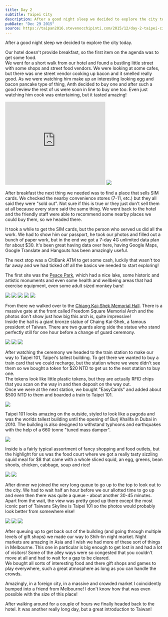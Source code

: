 ```yaml
---
title: Day 2
subtitle: Taipei City
description: After a good night sleep we decided to explore the city today.   Our hotel doesn't provide breakfast, so the first item on the agenda was t...
pubDate: "Dec 29 2015"
source: https://taipan2016.stevenocchipinti.com/2015/12/day-2-taipei-city.html
---
```



After a good night sleep we decided to explore the city today.

Our hotel doesn't provide breakfast, so the first item on the agenda was to get some food.  
We went for a short walk from our hotel and found a bustling little street with some shops and street food vendors. We were looking at some cafes, but there was one street vendor cooking up bacon and it smelled really good. As we were watching him make up an interesting looking egg and bacon pancake type of thing, Anth decided to buy one and after such a good review the rest of us were soon in line to buy one too. Even just watching him cook was entertaining, but it tasted amazing!

<iframe
  allowfullscreen=""
  data-thumbnail-src="https://i.ytimg.com/vi/5HkTwkz8rXk/0.jpg"
  frameborder="0"
  height="266"
  src="https://www.youtube.com/embed/5HkTwkz8rXk?feature=player_embedded"
  width="320"
></iframe>

<Img src="2015-taiwan-japan/v911b1qphj9fgttqkefo" />

After breakfast the next thing we needed was to find a place that sells SIM cards. We checked the nearby convenience stores (7-11, etc.) but they all said they were "sold out". Not sure if this is true or they just don't sell them at all because every store said the same thing. We went back to the hotel and the friendly staff were able to recommend some nearby places we could buy them, so we headed there.

It took a while to get the SIM cards, but the person who served us did all the work. We had to show him our passport, he took our photos and filled out a bunch of paper work, but in the end we got a 7-day 4G unlimited data plan for about $30. It's been great having data over here, having Google Maps, Google Translate and Hangouts has been amazingly useful.

The next stop was a CitiBank ATM to get some cash, luckily that wasn't too far away and we had ticked off all the basics we needed to start exploring!

The first site was the [Peace Park](https://goo.gl/maps/uoMEveEuch62), which had a nice lake, some historic and artistic monuments and even some health and wellbeing areas that had exercise equipment, even some adult sized monkey bars!

<Grid>
  <Img src="2015-taiwan-japan/evomfbfdob7vhnk2lqk5" />
  <Img src="2015-taiwan-japan/wv7mnaulmnu9xuaiwx2g" />
  <Img src="2015-taiwan-japan/njy58xyt5erxots8j0k2" />
  <Img src="2015-taiwan-japan/uleq7wyww646zuvzadxh" />
  <Img src="2015-taiwan-japan/ckl39f0d18xpaduvptvf" />
</Grid>

From there we walked over to the [Chiang Kai-Shek Memorial Hall](https://goo.gl/maps/39FqQAbixK92). There is a massive gate at the front called Freedom Square Memorial Arch and the photos don't show just how big this arch is, quite impressive!  
Inside the hall is a giant bronze statue of Chaing Kai-Shek, a famous president of Taiwan. There are two guards along side the statue who stand perfectly still for one hour before a change of guard ceremony.

<Grid>
  <Img src="2015-taiwan-japan/gxubbqqck9fa3b2xff3y" />
  <Img src="2015-taiwan-japan/qwx35m7sjivruu4jubpj" />
  <Img src="2015-taiwan-japan/dtjd3grxujbs1satcqrh" />
</Grid>

After watching the ceremony we headed to the train station to make our way to Taipei 101, Taipei's tallest building. To get there we wanted to buy a train card that we could recharge, but the station where we were didn't see them so we bought a token for $20 NTD to get us to the next station to buy one.  
The tokens look like little plastic tokens, but they are actually RFID chips that you scan on the way in and then deposit on the way out.  
Once we were at the next station, we bought "EasyCards" and added about $500 NTD to them and boarded a train to Taipei 101.

<Img src="2015-taiwan-japan/yc0soq4a2n6xnhorgfgs" />

Taipei 101 looks amazing on the outside, styled to look like a pagoda and was the worlds tallest building until the opening of Burj Khalifa in Dubai in 2010. The building is also designed to withstand typhoons and earthquakes with the help of a 660 tonne "tuned mass damper".

<Img src="2015-taiwan-japan/davolnvwvslj3td13hbd" />

Inside is a fairly typical assortment of fancy shopping and food outlets, but the highlight for us was the food court where we got a really tasty sizzling squid meal for $8 that came with a whole sliced squid, an egg, greens, bean shoots, chicken, cabbage, soup and rice!

<Grid>
  <Img src="2015-taiwan-japan/sfvtcelxqvflwgvpse2j" />
  <Img src="2015-taiwan-japan/uy2rhkfijmqrep99fluq" />
</Grid>

After dinner we joined the very long queue to go up to the top to look out to the city. We had to wait half an hour before we our allotted time to go up and even then there was quite a queue - about another 30-45 minutes. Apart from the wait, the view was pretty good up there except the most iconic part of Taiwans Skyline is Taipei 101 so the photos would probably look better from somewhere else!

<Grid>
  <Img src="2015-taiwan-japan/ya1kyr6znoxh0ex5erns" />
  <Img src="2015-taiwan-japan/jwvhljfctjkmhz8utv8f" />
  <Img src="2015-taiwan-japan/vzwmseebaruvtcjn3pxh" />
</Grid>

After queuing up to get back out of the building (and going through multiple levels of gift shops) we made our way to Shih-lin night market. Night markets are amazing in Asia and I wish we had more of these sort of things in Melbourne. This one in particular is big enough to get lost in and had a lot of visitors! Some of the alley ways were so congested that you couldn't move at all and had to wait for a gap to be cleared.  
We bought all sorts of interesting food and there gift shops and games to play everywhere, such a great atmosphere as long as you can handle the crowds.

Amazingly, in a foreign city, in a massive and crowded market I coincidently bumped into a friend from Melbourne! I don't know how that was even possible with the size of this place!

After walking around for a couple of hours we finally headed back to the hotel. It was another really long day, but a great introduction to Taiwan!
